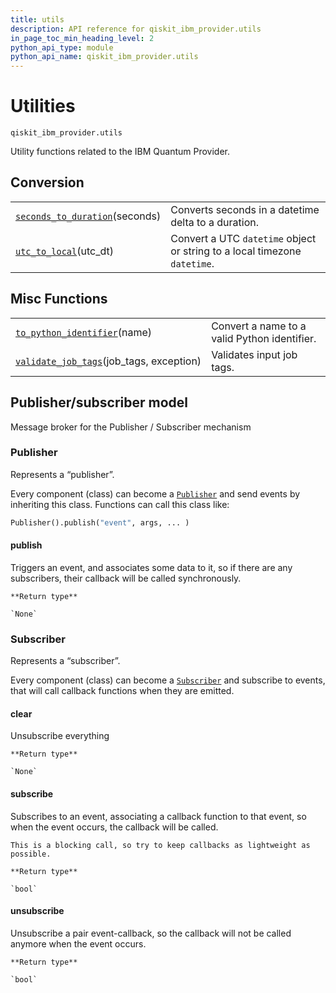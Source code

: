 ```yaml
---
title: utils
description: API reference for qiskit_ibm_provider.utils
in_page_toc_min_heading_level: 2
python_api_type: module
python_api_name: qiskit_ibm_provider.utils
---
```


<span id="utilities-qiskit-ibm-provider-utils" />

<span id="module-qiskit_ibm_provider.utils" />

<span id="qiskit-ibm-provider-utils" />

# Utilities

<span id="module-qiskit_ibm_provider.utils" />

`qiskit_ibm_provider.utils`

Utility functions related to the IBM Quantum Provider.

## Conversion

|                                                                                                                                 |                                                                           |
| ------------------------------------------------------------------------------------------------------------------------------- | ------------------------------------------------------------------------- |
| [`seconds_to_duration`](qiskit_ibm_provider.utils.seconds_to_duration "qiskit_ibm_provider.utils.seconds_to_duration")(seconds) | Converts seconds in a datetime delta to a duration.                       |
| [`utc_to_local`](qiskit_ibm_provider.utils.utc_to_local "qiskit_ibm_provider.utils.utc_to_local")(utc\_dt)                      | Convert a UTC `datetime` object or string to a local timezone `datetime`. |

## Misc Functions

|                                                                                                                                        |                                              |
| -------------------------------------------------------------------------------------------------------------------------------------- | -------------------------------------------- |
| [`to_python_identifier`](qiskit_ibm_provider.utils.to_python_identifier "qiskit_ibm_provider.utils.to_python_identifier")(name)        | Convert a name to a valid Python identifier. |
| [`validate_job_tags`](qiskit_ibm_provider.utils.validate_job_tags "qiskit_ibm_provider.utils.validate_job_tags")(job\_tags, exception) | Validates input job tags.                    |

<span id="module-qiskit_ibm_provider.utils.pubsub" />

<span id="publisher-subscriber-model" />

## Publisher/subscriber model

Message broker for the Publisher / Subscriber mechanism

### Publisher

<Class id="qiskit_ibm_provider.utils.pubsub.Publisher" github="https://github.com/qiskit/qiskit-ibm-provider/tree/stable/0.9/qiskit_ibm_provider/utils/pubsub.py" signature="Publisher">
  Represents a “publisher”.

  Every component (class) can become a [`Publisher`](#qiskit_ibm_provider.utils.pubsub.Publisher "qiskit_ibm_provider.utils.pubsub.Publisher") and send events by inheriting this class. Functions can call this class like:

  ```python
  Publisher().publish("event", args, ... )
  ```

  #### publish

  <Function id="qiskit_ibm_provider.utils.pubsub.Publisher.publish" signature="publish(event, *args, **kwargs)">
    Triggers an event, and associates some data to it, so if there are any subscribers, their callback will be called synchronously.

    **Return type**

    `None`
  </Function>
</Class>

### Subscriber

<Class id="qiskit_ibm_provider.utils.pubsub.Subscriber" github="https://github.com/qiskit/qiskit-ibm-provider/tree/stable/0.9/qiskit_ibm_provider/utils/pubsub.py" signature="Subscriber">
  Represents a “subscriber”.

  Every component (class) can become a [`Subscriber`](#qiskit_ibm_provider.utils.pubsub.Subscriber "qiskit_ibm_provider.utils.pubsub.Subscriber") and subscribe to events, that will call callback functions when they are emitted.

  #### clear

  <Function id="qiskit_ibm_provider.utils.pubsub.Subscriber.clear" signature="clear()">
    Unsubscribe everything

    **Return type**

    `None`
  </Function>

  #### subscribe

  <Function id="qiskit_ibm_provider.utils.pubsub.Subscriber.subscribe" signature="subscribe(event, callback)">
    Subscribes to an event, associating a callback function to that event, so when the event occurs, the callback will be called.

    This is a blocking call, so try to keep callbacks as lightweight as possible.

    **Return type**

    `bool`
  </Function>

  #### unsubscribe

  <Function id="qiskit_ibm_provider.utils.pubsub.Subscriber.unsubscribe" signature="unsubscribe(event, callback)">
    Unsubscribe a pair event-callback, so the callback will not be called anymore when the event occurs.

    **Return type**

    `bool`
  </Function>
</Class>

